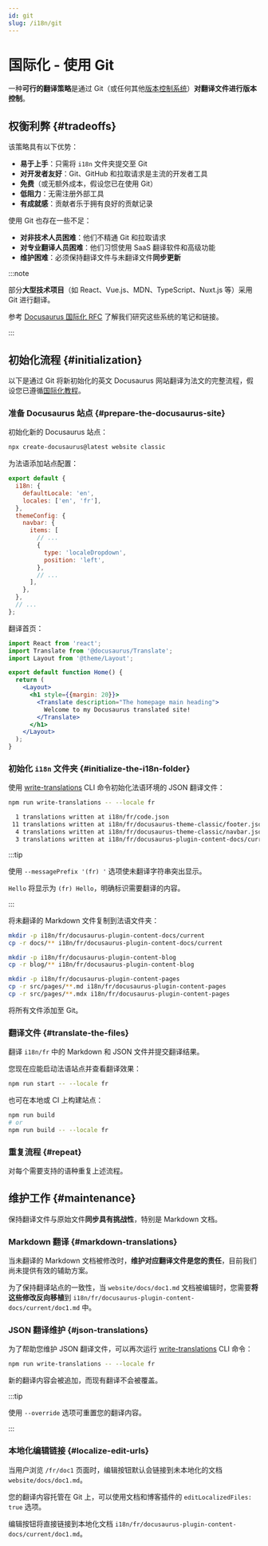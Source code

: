```yaml
---
id: git
slug: /i18n/git
---
```


# 国际化 - 使用 Git

一种**可行的翻译策略**是通过 Git（或任何其他[版本控制系统](https://en.wikipedia.org/wiki/Version_control)）**对翻译文件进行版本控制**。

## 权衡利弊 {#tradeoffs}

该策略具有以下优势：

- **易于上手**：只需将 `i18n` 文件夹提交至 Git
- **对开发者友好**：Git、GitHub 和拉取请求是主流的开发者工具
- **免费**（或无额外成本，假设您已在使用 Git）
- **低阻力**：无需注册外部工具
- **有成就感**：贡献者乐于拥有良好的贡献记录

使用 Git 也存在一些不足：

- **对非技术人员困难**：他们不精通 Git 和拉取请求
- **对专业翻译人员困难**：他们习惯使用 SaaS 翻译软件和高级功能
- **维护困难**：必须保持翻译文件与未翻译文件**同步更新**

:::note

部分**大型技术项目**（如 React、Vue.js、MDN、TypeScript、Nuxt.js 等）采用 Git 进行翻译。

参考 [Docusaurus 国际化 RFC](https://github.com/facebook/docusaurus/issues/3317) 了解我们研究这些系统的笔记和链接。

:::

## 初始化流程 {#initialization}

以下是通过 Git 将新初始化的英文 Docusaurus 网站翻译为法文的完整流程，假设您已遵循[国际化教程](./i18n-tutorial.mdx)。

### 准备 Docusaurus 站点 {#prepare-the-docusaurus-site}

初始化新的 Docusaurus 站点：

```bash
npx create-docusaurus@latest website classic
```

为法语添加站点配置：

```js title="docusaurus.config.js"
export default {
  i18n: {
    defaultLocale: 'en',
    locales: ['en', 'fr'],
  },
  themeConfig: {
    navbar: {
      items: [
        // ...
        {
          type: 'localeDropdown',
          position: 'left',
        },
        // ...
      ],
    },
  },
  // ...
};
```

翻译首页：

```jsx title="src/pages/index.js"
import React from 'react';
import Translate from '@docusaurus/Translate';
import Layout from '@theme/Layout';

export default function Home() {
  return (
    <Layout>
      <h1 style={{margin: 20}}>
        <Translate description="The homepage main heading">
          Welcome to my Docusaurus translated site!
        </Translate>
      </h1>
    </Layout>
  );
}
```

### 初始化 `i18n` 文件夹 {#initialize-the-i18n-folder}

使用 [write-translations](../cli.mdx#docusaurus-write-translations-sitedir) CLI 命令初始化法语环境的 JSON 翻译文件：

```bash npm2yarn
npm run write-translations -- --locale fr

  1 translations written at i18n/fr/code.json
 11 translations written at i18n/fr/docusaurus-theme-classic/footer.json
  4 translations written at i18n/fr/docusaurus-theme-classic/navbar.json
  3 translations written at i18n/fr/docusaurus-plugin-content-docs/current.json
```

:::tip

使用 `--messagePrefix '(fr) '` 选项使未翻译字符串突出显示。

`Hello` 将显示为 `(fr) Hello`，明确标识需要翻译的内容。

:::

将未翻译的 Markdown 文件复制到法语文件夹：

```bash
mkdir -p i18n/fr/docusaurus-plugin-content-docs/current
cp -r docs/** i18n/fr/docusaurus-plugin-content-docs/current

mkdir -p i18n/fr/docusaurus-plugin-content-blog
cp -r blog/** i18n/fr/docusaurus-plugin-content-blog

mkdir -p i18n/fr/docusaurus-plugin-content-pages
cp -r src/pages/**.md i18n/fr/docusaurus-plugin-content-pages
cp -r src/pages/**.mdx i18n/fr/docusaurus-plugin-content-pages
```

将所有文件添加至 Git。

### 翻译文件 {#translate-the-files}

翻译 `i18n/fr` 中的 Markdown 和 JSON 文件并提交翻译结果。

您现在应能启动法语站点并查看翻译效果：

```bash npm2yarn
npm run start -- --locale fr
```

也可在本地或 CI 上构建站点：

```bash npm2yarn
npm run build
# or
npm run build -- --locale fr
```

### 重复流程 {#repeat}

对每个需要支持的语种重复上述流程。

## 维护工作 {#maintenance}

保持翻译文件与原始文件**同步具有挑战性**，特别是 Markdown 文档。

### Markdown 翻译 {#markdown-translations}

当未翻译的 Markdown 文档被修改时，**维护对应翻译文件是您的责任**，目前我们尚未提供有效的辅助方案。

为了保持翻译站点的一致性，当 `website/docs/doc1.md` 文档被编辑时，您需要**将这些修改反向移植**到 `i18n/fr/docusaurus-plugin-content-docs/current/doc1.md` 中。

### JSON 翻译维护 {#json-translations}

为了帮助您维护 JSON 翻译文件，可以再次运行 [write-translations](../cli.mdx#docusaurus-write-translations-sitedir) CLI 命令：

```bash npm2yarn
npm run write-translations -- --locale fr
```

新的翻译内容会被追加，而现有翻译不会被覆盖。

:::tip

使用 `--override` 选项可重置您的翻译内容。

:::

### 本地化编辑链接 {#localize-edit-urls}

当用户浏览 `/fr/doc1` 页面时，编辑按钮默认会链接到未本地化的文档 `website/docs/doc1.md`。

您的翻译内容托管在 Git 上，可以使用文档和博客插件的 `editLocalizedFiles: true` 选项。

编辑按钮将直接链接到本地化文档 `i18n/fr/docusaurus-plugin-content-docs/current/doc1.md`。
